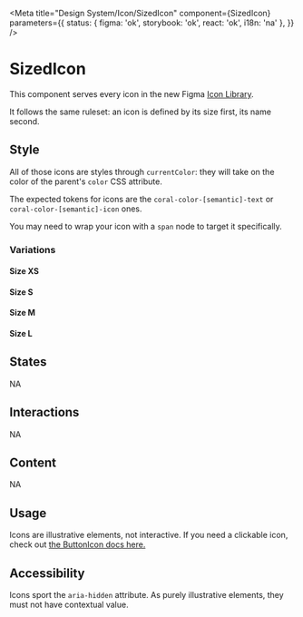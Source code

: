 
<Meta
	title="Design System/Icon/SizedIcon"
	component={SizedIcon}
	parameters={{
		status: { figma: 'ok', storybook: 'ok', react: 'ok', i18n: 'na' },
	}}
/>

# SizedIcon

This component serves every icon in the new Figma [Icon Library](https://www.figma.com/file/L1QUr28Y79ydAv05nQVmaA/Icon-Library?node-id=2064%3A17133).

It follows the same ruleset: an icon is defined by its size first, its name second.

## Style

All of those icons are styles through `currentColor`: they will take on the color of the parent's `color` CSS attribute.

The expected tokens for icons are the `coral-color-[semantic]-text` or `coral-color-[semantic]-icon` ones.

You may need to wrap your icon with a `span` node to target it specifically.

### Variations

#### Size XS

<Canvas>
	<Story story={Stories.IconXS} name="XS icons" />
</Canvas>

<ArgsTable story="XS icons" />

#### Size S

<Canvas>
	<Story story={Stories.IconS} name="S icons" />
</Canvas>

<ArgsTable story="S icons" />

#### Size M

<Canvas>
	<Story story={Stories.IconM} name="M icons" />
</Canvas>

<ArgsTable story="M icons" />

#### Size L

<Canvas>
	<Story story={Stories.IconL} name="L icons" />
</Canvas>

<ArgsTable story="L icons" />

## States

NA

## Interactions

NA

## Content

NA

## Usage

Icons are illustrative elements, not interactive. If you need a clickable icon, check out [the ButtonIcon docs here.](/docs/components-clickable-buttons-buttonicon--variations)

## Accessibility

Icons sport the `aria-hidden` attribute. As purely illustrative elements, they must not have contextual value.
